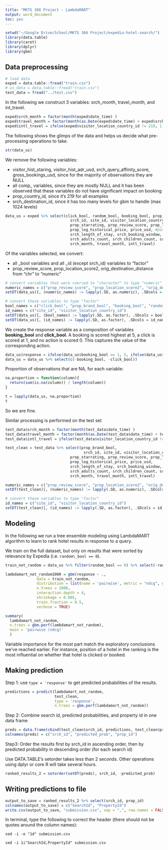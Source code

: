 ```yaml
---
title: "MKTG 366 Project - LambdaMART"
output: word_document
toc: yes
---
```



```r
setwd("~/Google Drive/School/MKTG 366 Project/expedia-hotel-search/")
library(data.table)
library(caret)
library(dplyr)
library(gbm)
```


## Data preprocessing

```r
# load data
exped = data.table::fread("train.csv")
# us_data = data.table::fread("train.csv")
test_data = fread("../test.csv")
```

In the following we construct 3 variables: srch\_month, travel\_month, and int\_travel.
```r
exped$srch_month = factor(month(exped$date_time) )
exped$travel_month = factor(month(as.Date(exped$date_time) + exped$srch_booking_window))
exped$intl_travel = ifelse(exped$visitor_location_country_id != 219, 1, 0)
```


The following shows the glimps of the data and helps us decide what pre-processing operations to take.

```r
str(data_us)
```


We remove the following variables:

- visitor\_hist_staring, visitor\_hist\_adr\_usd, srch\_query\_affinity\_score, gross\_bookings\_usd, since for the majority of observations they are NULL
- all comp\_ variables, since they are mostly NULL and it has been observed that these variables do not have significant impact on booking
- prop\_country\_id, since it's 219 for all examples
- srch\_destination\_id, since it has too many levels for gbm to handle (max 1024 levels)

```r
data_us = exped %>% select(click_bool, random_bool, booking_bool, prop_brand_bool,
                             srch_id, site_id, visitor_location_country_id, #prop_id,
                             prop_starrating, prop_review_score, prop_location_score1, prop_location_score2,
                             prop_log_historical_price, price_usd, #position,
                             srch_length_of_stay, srch_booking_window, orig_destination_distance,
                             srch_adults_count, srch_children_count, srch_room_count,
                             srch_month, travel_month, intl_travel)
```

Of the variables selected, we convert:

- all \_bool variables and all \_id (except srch\_id) variables to "factor"
- prop\_review_score, prop\_location\_score2, orig\_destination_distance from "chr" to "numeric"

```r
# convert variables that were coerced to "character" to type "numeric"
numeric_names = c("prop_review_score", "prop_location_score2", "orig_destination_distance")
setDT(data_us)[, (numeric_names) := lapply(.SD, as.numeric), .SDcols = numeric_names]

# convert these variables to type "factor"
bool_names = c("click_bool", "prop_brand_bool", "booking_bool", "random_bool")
id_names = c("site_id", "visitor_location_country_id")
setDT(data_us)[, (bool_names) := lapply(.SD, as.factor), .SDcols = bool_names]
setDT(data_us)[, (id_names) := lapply(.SD, as.factor), .SDcols = id_names]
```

We create the response variable as a composition of variables **booking\_bool** and **click\_bool**. A booking is scored highest at 5, a click is scored at 1, and no action is scored 0. This captures the value of the corresponding action.

```r
data_us$response = ifelse(data_us$booking_bool == 1, 5, ifelse(data_us$click_bool == 1, 1, 0))
data_us = data_us %>% select(c(-booking_bool, -click_bool))
```


Proportion of observations that are NA, for each variable:
```r
na.proportion = function(column){
  return(sum(is.na(column)) / length(column))
}

t = lapply(data_us, na.proportion)
t
```
So we are fine.


Similar processing is performed on the test set


```r
test_data$srch_month = factor(month(test_data$date_time) )
test_data$travel_month = factor(month(as.Date(test_data$date_time) + test_data$srch_booking_window))
test_data$intl_travel = ifelse(test_data$visitor_location_country_id != 219, 1, 0)
```

```r
test_clean = test_data %>% select(prop_brand_bool,
                                   srch_id, site_id, visitor_location_country_id, prop_id,
                             prop_starrating, prop_review_score, prop_location_score1, prop_location_score2,
                             prop_log_historical_price, price_usd,
                             srch_length_of_stay, srch_booking_window, orig_destination_distance,
                             srch_adults_count, srch_children_count, srch_room_count,
                             srch_month, travel_month, intl_travel)
```

```r
numeric_names = c("prop_review_score", "prop_location_score2", "orig_destination_distance")
setDT(test_clean)[, (numeric_names) := lapply(.SD, as.numeric), .SDcols = numeric_names]

# convert these variables to type "factor"
id_names = c("site_id", "visitor_location_country_id")
setDT(test_clean)[, (id_names) := lapply(.SD, as.factor), .SDcols = id_names]
```


## Modeling

In the following we run a tree ensemble modeling using LambdaMART algorithm to learn to rank hotel results in response to a query.

We train on the full dataset, but only on results that were sorted by relevance by Expedia (i.e. ```random\_bool == 0```).


```r
train_not_random = data_us %>% filter(random_bool == 0) %>% select(-random_bool)

lambdamart_not_random1000 = gbm(response ~ .,
              data = train_not_random,
              distribution = list(name = 'pairwise', metric = "ndcg", group = 'srch_id'),
              n.trees = 1000,
              interaction.depth = 4,
              shrinkage = 0.005,
              train.fraction = 0.5,
              verbose = TRUE)

summary(
  lambdamart_not_random,
  n.trees = gbm.perf(lambdamart_not_random),
  main = 'pairwise (ndcg)'
  )

```

Variable importance for the most part match the exploratory conclusions we’ve reached earlier. For instance, position of a hotel in the ranking  is the most influential on whether that hotel is clicked or booked.


## Making prediction

Step 1: use ```type = 'response'``` to get predicted probabilities of the results.
```r
predictions = predict(lambdamart_not_random,
                      test_clean,
                      type = 'response',
                      n.trees = gbm.perf(lambdamart_not_random))
```

Step 2: Combine search id, predicted probabilities, and property id in one data frame
```r
preds = data.frame(cbind(test_clean$srch_id, predictions, test_clean$prop_id))
colnames(preds) = c("srch_id", "predicted_prob", "prop_id")
```

Step3: Order the results first by srch_id in ascending order, then by predicted probability in descending order (for each search id)

Use DATA.TABLE's setorder takes less than 2 seconds. Other operations using dplyr or core R will take several hours.
```r
ranked_results_2 = setorder(setDT(preds), srch_id, -predicted_prob)
```



## Writing predictions to file

```r
output_to_save = ranked_results_2 %>% select(srch_id, prop_id)
colnames(output_to_save) = c("SearchId", "PropertyId")
write.csv(output_to_save, "submission.csv", sep = ",", row.names = FALSE)
```

In terminal, type the following to correct the header (there should not be quotes around the column names):

```sed -i -e "1d" submission.csv```

```sed -i 1i"SearchId,PropertyId" submission.csv```
